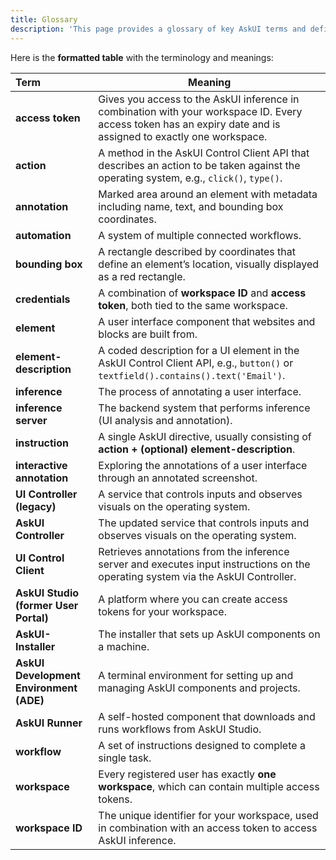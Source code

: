 ```yaml
---
title: Glossary
description: 'This page provides a glossary of key AskUI terms and definitions to help you understand the core concepts and components of the platform.'
---
```


Here is the **formatted table** with the terminology and meanings:

| **Term**                                | **Meaning**                                                                                                                                                    |
| :-------------------------------------- | -------------------------------------------------------------------------------------------------------------------------------------------------------------- |
| **access token**                        | Gives you access to the AskUI inference in combination with your workspace ID. Every access token has an expiry date and is assigned to exactly one workspace. |
| **action**                              | A method in the AskUI Control Client API that describes an action to be taken against the operating system, e.g., `click()`, `type()`.                         |
| **annotation**                          | Marked area around an element with metadata including name, text, and bounding box coordinates.                                                                |
| **automation**                          | A system of multiple connected workflows.                                                                                                                      |
| **bounding box**                        | A rectangle described by coordinates that define an element’s location, visually displayed as a red rectangle.                                                 |
| **credentials**                         | A combination of **workspace ID** and **access token**, both tied to the same workspace.                                                                       |
| **element**                             | A user interface component that websites and blocks are built from.                                                                                            |
| **element-description**                 | A coded description for a UI element in the AskUI Control Client API, e.g., `button()` or `textfield().contains().text('Email')`.                              |
| **inference**                           | The process of annotating a user interface.                                                                                                                    |
| **inference server**                    | The backend system that performs inference (UI analysis and annotation).                                                                                       |
| **instruction**                         | A single AskUI directive, usually consisting of **action + (optional) element-description**.                                                                   |
| **interactive annotation**              | Exploring the annotations of a user interface through an annotated screenshot.                                                                                 |
| **UI Controller (legacy)**              | A service that controls inputs and observes visuals on the operating system.                                                                                   |
| **AskUI Controller**                    | The updated service that controls inputs and observes visuals on the operating system.                                                                         |
| **UI Control Client**                   | Retrieves annotations from the inference server and executes input instructions on the operating system via the AskUI Controller.                              |
| **AskUI Studio (former User Portal)**   | A platform where you can create access tokens for your workspace.                                                                                              |
| **AskUI-Installer**                     | The installer that sets up AskUI components on a machine.                                                                                                      |
| **AskUI Development Environment (ADE)** | A terminal environment for setting up and managing AskUI components and projects.                                                                              |
| **AskUI Runner**                        | A self-hosted component that downloads and runs workflows from AskUI Studio.                                                                                   |
| **workflow**                            | A set of instructions designed to complete a single task.                                                                                                      |
| **workspace**                           | Every registered user has exactly **one workspace**, which can contain multiple access tokens.                                                                 |
| **workspace ID**                        | The unique identifier for your workspace, used in combination with an access token to access AskUI inference.                                                  |
